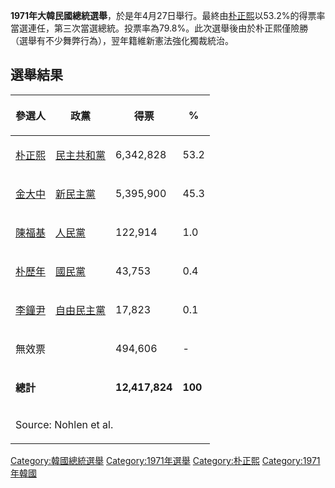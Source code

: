{{Infobox Election
|election_name     = 1971年大韓民國總統選舉
|country           = 大韓民國
|type              = presidential
|ongoing           = no
|previous_election = 1967年大韓民國總統選舉
|previous_year     = 1967年
|next_election     = 1972年大韓民國總統選舉
|next_year         = 1972年
|election_date     = 1971年4月27日
|image1            = [[File:Park_Chung-hee_1963's.png|x150px]]
|nominee1          = [[朴正熙|朴正熙]]
|party1            = [[民主共和党_(韩国)|民主共和黨]]
|popular_vote1     = '''6,342,828'''
|percentage1       = '''53.2%'''
|image2            = [[File:Kim_Dae-jung_(Cropped).png|x150px]]
|nominee2          = [[金大中|金大中]]
|party2            = [[新民党_(韩国)|新民主黨]]
|popular_vote2     = 5,395,900
|percentage2       = 45.3%
|map_image         = 1971 South Korean elections result map.png
|map_size          = 250px
|map_caption       = 候選人得票數領先的道及城市:<br>
<span style="color:#B67041;">■</span> – 朴正熙得票較多
<span style="color:#EA5841;">■</span> – 金大中得票較多
|title=總統
|before_election = [[朴正熙|朴正熙]]
|before_party    = 民主共和黨 (韓國)
|after_election  = [[朴正熙|朴正熙]]
|after_party     = 民主共和黨 (韓國)
}}

'''1971年大韓民國總統選舉'''，於是年4月27日舉行。最終由[[朴正熙|朴正熙]]以53.2%的得票率當選連任，第三次當選總統。投票率為79.8%。此次選舉後由於朴正熙僅險勝（選舉有不少舞弊行為），翌年籍維新憲法強化獨裁統治。

== 選舉結果 ==
{| class=wikitable style=text-align:right
!參選人
!政黨
!得票
!%
|-
|align=left|[[朴正熙|朴正熙]]||align=left|[[民主共和黨_(韓國)|民主共和黨]]||6,342,828||53.2
|-
|align=left|[[金大中|金大中]]||align=left|[[新民主黨|新民主黨]]||5,395,900||45.3
|-
|align=left|[[陳福基|陳福基]]||align=left|[[人民黨|人民黨]]||122,914||1.0
|-
|align=left|[[朴歷年|朴歷年]]||align=left|[[國民黨_(韓國)|國民黨]]||43,753||0.4
|-
|align=left|[[李鐘尹|李鐘尹]]||align=left|[[自由民主黨_(韓國)|自由民主黨]]||17,823||0.1
|-
|align=left colspan=2|無效票||494,606||-
|-
|align=left colspan=2|'''總計'''||'''12,417,824'''||'''100'''
|-
|colspan=4 align=left|Source: Nohlen et al.
|}


{{大韓民國選舉}}

[[Category:韓國總統選舉|Category:韓國總統選舉]]
[[Category:1971年選舉|Category:1971年選舉]]
[[Category:朴正熙|Category:朴正熙]]
[[Category:1971年韓國|Category:1971年韓國]]